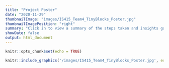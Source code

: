 ```yaml
---
title: "Project Poster"
date: "2020-11-29"
thumbnailImage: "images/IS415_Team4_TinyBlocks_Poster.jpg"
thumbnailImagePosition: "right"
summary: "Click in to view a summary of the steps taken and insights gained through this project as we aim to make our cities more developmentally friendly for children"
showDate: false
output: html_document
---
```


```r
knitr::opts_chunk$set(echo = TRUE)
```
```r
knitr::include_graphics('/images/IS415_Team4_TinyBlocks_Poster.jpg', error=FALSE)
```